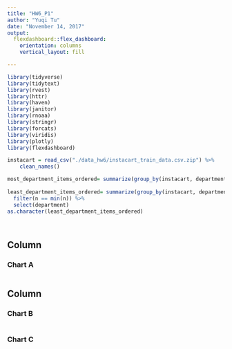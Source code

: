 ```yaml
---
title: "HW6_P1"
author: "Yuqi Tu"
date: "November 14, 2017"
output: 
  flexdashboard::flex_dashboard:
    orientation: columns
    vertical_layout: fill

---
```



```r
library(tidyverse)
library(tidytext)
library(rvest)
library(httr)
library(haven)
library(janitor)
library(rnoaa)
library(stringr)
library(forcats)
library(viridis)
library(plotly)
library(flexdashboard)
```




```r
instacart = read_csv("./data_hw6/instacart_train_data.csv.zip") %>%
    clean_names()
```



```r
most_department_items_ordered= summarize(group_by(instacart, department),n=n())
 
least_department_items_ordered= summarize(group_by(instacart, department),n=n()) %>% 
  filter(n == min(n)) %>% 
  select(department)
as.character(least_department_items_ordered)
```


```r

```


```r

```








Column {data-width=650}
-----------------------------------------------------------------------

### Chart A

```r

```

Column {data-width=350}
-----------------------------------------------------------------------

### Chart B

```r

```

### Chart C

```r

```



